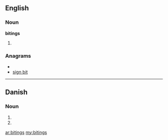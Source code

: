 ==English==

===Noun===
'''bitings'''

# {{plural of|[[biting]]}}

===Anagrams===
* {{alphagram|bgiinst}}
* [[sign bit#English|sign bit]]

----

==Danish==

===Noun===
{{infl|da|noun form|g=c}}

# {{form of|genitive singular indefinite|biting|lang=da}}
# {{form of|genitive plural indefinite|biting|lang=da}}

[[ar:bitings]]
[[my:bitings]]